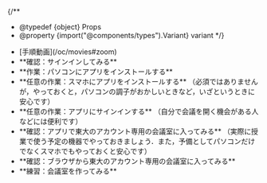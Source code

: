 
{/**
  * @typedef {object} Props
  * @property {import("@components/types").Variant} variant
  */}

<ul class="procedure">
  <If cond={props.variant === "oc"}>
    <li>[手順動画](/oc/movies#zoom)</li>
  </If>
  <li>
    **確認：サインインしてみる**
    <SigninBrowser support={props.variant === "oc"} />
  </li>
  <li>
    **作業：パソコンにアプリをインストールする**
    <InstallAppPc support={props.variant === "oc"} />
  </li>
  <li>
    **任意の作業：スマホにアプリをインストールする** <If cond={props.variant === "oc"}>（必須ではありませんが，やっておくと，パソコンの調子がおかしいときなど，いざというときに安心です）</If>
    <InstallAppSp support={props.variant === "oc"} />
  </li>
  <li>
    **任意の作業：アプリにサインインする** <If cond={props.variant === "oc"}>（自分で会議を開く機会がある人などには便利です）</If>
    <SigninApp big support={props.variant === "oc"} />
  </li>
  <li>
    **確認：アプリで東大のアカウント専用の会議室に入ってみる** <If cond={props.variant === "oc"}>（実際に授業で使う予定の機器でやっておきましょう．また，予備としてパソコンだけでなくスマホでもやっておくと安心です）</If>
    <JoinApp big support={props.variant === "oc"} />
  </li>
  <li>
    **確認：ブラウザから東大のアカウント専用の会議室に入ってみる** <If cond={props.variant === "oc"}></If>
    <JoinBrowser big support={props.variant === "oc"} />
  </li>
  <If cond={props.variant !== "oc"}>
    <li>
      **練習：会議室を作ってみる**
      <CreateMeeting support={props.variant === "oc"} />
    </li>
  </If>
</ul>
